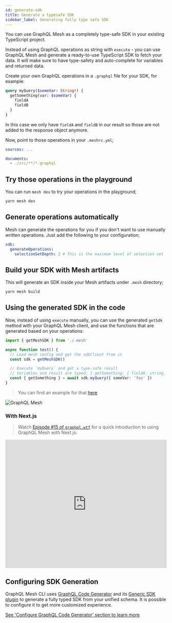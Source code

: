 ```yaml
---
id: generate-sdk
title: Generate a typesafe SDK
sidebar_label: Generating fully type safe SDK
---
```


You can use GraphQL Mesh as a completely type-safe SDK in your existing TypeScript project.

Instead of using GraphQL operations as string with `execute` - you can use GraphQL Mesh and generate a ready-to-use TypeScript SDK to fetch your data. It will make sure to have type-safety and auto-complete for variables and returned data.

Create your own GraphQL operations in a `.graphql` file for your SDK, for example:

```graphql
query myQuery($someVar: String!) {
  getSomething(var: $someVar) {
    fieldA
    fieldB
  }
}
```

In this case we only have `fieldA` and `fieldB` in our result so those are not added to the response object anymore.

Now, point to those operations in your `.meshrc.yml`;

```yaml
sources: ...

documents:
  - ./src/**/*.graphql
```

## Try those operations in the playground

You can run `mesh dev` to try your operations in the playground;

```sh
yarn mesh dev
```

## Generate operations automatically

Mesh can generate the operations for you if you don't want to use manually written operations. Just add the following to your configuration;

```yaml
sdk:
  generateOperations:
    selectionSetDepth: 2 # This is the maximum level of selection set
```

## Build your SDK with Mesh artifacts

This will generate an SDK inside your Mesh artifacts under `.mesh` directory;

```sh
yarn mesh build
```

## Using the generated SDK in the code

Now, instead of using `execute` manually, you can use the generated `getSdk` method with your GraphQL Mesh client, and use the functions that are generated based on your operations:

```ts
import { getMeshSDK } from './.mesh'

async function test() {
  // Load mesh config and get the sdkClient from it
  const sdk = getMeshSDK()

  // Execute `myQuery` and get a type-safe result
  // Variables and result are typed: { getSomething: { fieldA: string, fieldB: number }, errors?: GraphQLError[] }
  const { getSomething } = await sdk.myQuery({ someVar: 'foo' })
}
```

> You can find an example for that [here](https://github.com/Urigo/graphql-mesh/tree/master/examples/postgres-geodb#using-the-generated-sdk)

![GraphQL Mesh](/static/img/as-sdk.png)

### With Next.js

> Watch [Episode #15 of `graphql.wtf`](https://graphql.wtf/episodes/15-graphql-mesh-sdk-with-nextjs) for a quick introduction to using GraphQL Mesh with Next.js:

<iframe
  width="100%"
  height="400"
  src="https://www.youtube.com/embed/XkzppOTs7ZU"
  title="YouTube video player"
  frameBorder="0"
  allow="accelerometer; autoplay; clipboard-write; encrypted-media; gyroscope; picture-in-picture"
  allowFullScreen
></iframe>

## Configuring SDK Generation

GraphQL Mesh CLI uses [GraphQL Code Generator](https://www.graphql-code-generator.com/) and its [Generic SDK plugin](https://www.graphql-code-generator.com/plugins/typescript-generic-sdk) to generate a fully typed SDK from your unified schema. It is possible to configure it to get more customized experience.

[See 'Configure GraphQL Code Generator' section to learn more](/graphql-code-generator)
